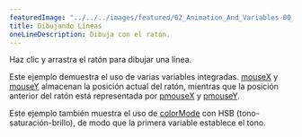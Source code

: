 ---
featuredImage: "../../../images/featured/02_Animation_And_Variables-00_Drawing_Lines-thumbnail.png"
title: Dibujando Líneas
oneLineDescription: Dibuja con el ratón.
---

Haz clic y arrastra el ratón para dibujar una línea.

Este ejemplo demuestra el uso de varias variables 
integradas.
<a href="https://p5js.org/reference/#/p5/mouseX">mouseX</a>
y
<a href="https://p5js.org/reference/#/p5/mouseY">mouseY</a>
almacenan la posición actual del ratón, mientras que la
posición anterior del ratón está representada por
<a href="https://p5js.org/reference/#/p5/pmouseX">pmouseX</a>
y
<a href="https://p5js.org/reference/#/p5/pmouseY">pmouseY</a>.

Este ejemplo también muestra el uso de
<a href="https://p5js.org/reference/#/p5/colorMode">colorMode</a> con HSB
(tono-saturación-brillo), de modo que la primera variable establece el tono.
